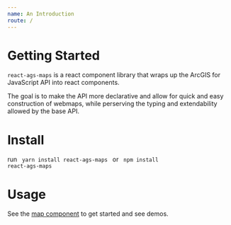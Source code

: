 ```yaml
---
name: An Introduction
route: /
---
```


# Getting Started

`react-ags-maps` is a react component library that wraps up the ArcGIS for JavaScript API into react components. 

The goal is to make the API more declarative and allow for quick and easy construction of webmaps, while perserving the typing and extendability allowed by the base API.


# Install

run
<code>
yarn install react-ags-maps
</code>
or
<code>
npm install react-ags-maps
</code>

# Usage
See the [map component](./src-map-component-map) to get started and see demos.